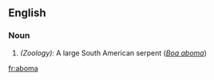 ==English==
===Noun===
#''(Zoology):'' A large South American serpent (''[[Boa aboma]]'')

[[fr:aboma]]